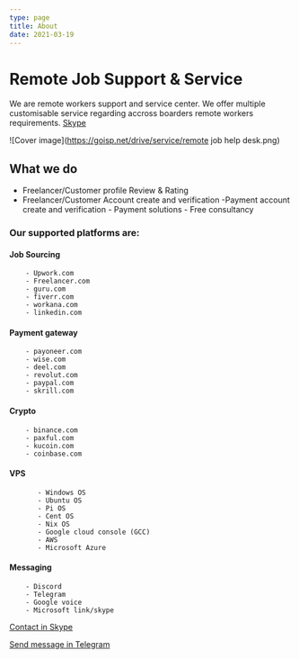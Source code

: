 ```yaml
---
type: page
title: About
date: 2021-03-19
---
```


# Remote Job Support & Service

We are remote workers support and service center. We offer multiple customisable service regarding accross boarders remote workers requirements.  [Skype]([https://m.bdmeter.info](https://skype.me/live:.cid.512f6984b6daaa09)) 


![Cover image](https://goisp.net/drive/service/remote job help desk.png)


## What we do

   - Freelancer/Customer profile Review & Rating 
   - Freelancer/Customer  Account create and verification 
    -Payment account create and verification
    - Payment solutions
    - Free consultancy 


### Our supported platforms are: 

#### Job Sourcing
        - Upwork.com
        - Freelancer.com
        - guru.com
        - fiverr.com
        - workana.com
        - linkedin.com
#### Payment gateway
        - payoneer.com
        - wise.com
        - deel.com
        - revolut.com
        - paypal.com
        - skrill.com
#### Crypto
        - binance.com
        - paxful.com
        - kucoin.com
        - coinbase.com
#### VPS
           - Windows OS
           - Ubuntu OS
           - Pi OS
           - Cent OS
           - Nix OS
           - Google cloud console (GCC)
           - AWS
           - Microsoft Azure
#### Messaging
        - Discord
        - Telegram
        - Google voice
        - Microsoft link/skype


[Contact in Skype](https://skype.me/live:.cid.512f6984b6daaa09) 

[Send message in Telegram](https://t.me/spids/)
